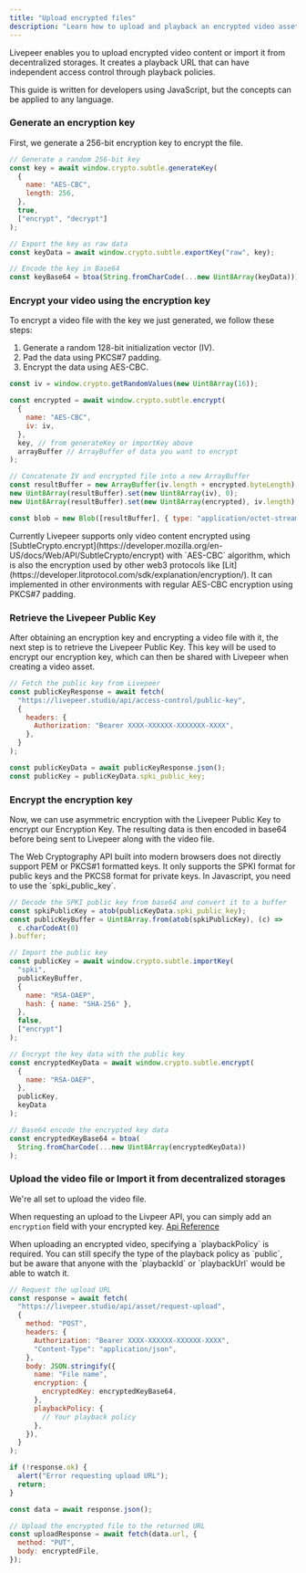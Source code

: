 ```yaml
---
title: "Upload encrypted files"
description: "Learn how to upload and playback an encrypted video asset"
---
```


Livepeer enables you to upload encrypted video content or import it from decentralized storages. It creates a playback URL that can have independent access control through playback policies.

<Info>
  This guide is written for developers using JavaScript, but the concepts can be
  applied to any language.
</Info>

### Generate an encryption key

First, we generate a 256-bit encryption key to encrypt the file.

```js
// Generate a random 256-bit key
const key = await window.crypto.subtle.generateKey(
  {
    name: "AES-CBC",
    length: 256,
  },
  true,
  ["encrypt", "decrypt"]
);

// Export the key as raw data
const keyData = await window.crypto.subtle.exportKey("raw", key);

// Encode the key in Base64
const keyBase64 = btoa(String.fromCharCode(...new Uint8Array(keyData)));
```

### Encrypt your video using the encryption key

To encrypt a video file with the key we just generated, we follow these steps:

1. Generate a random 128-bit initialization vector (IV).
2. Pad the data using PKCS#7 padding.
3. Encrypt the data using AES-CBC.

```js
const iv = window.crypto.getRandomValues(new Uint8Array(16));

const encrypted = await window.crypto.subtle.encrypt(
  {
    name: "AES-CBC",
    iv: iv,
  },
  key, // from generateKey or importKey above
  arrayBuffer // ArrayBuffer of data you want to encrypt
);

// Concatenate IV and encrypted file into a new ArrayBuffer
const resultBuffer = new ArrayBuffer(iv.length + encrypted.byteLength);
new Uint8Array(resultBuffer).set(new Uint8Array(iv), 0);
new Uint8Array(resultBuffer).set(new Uint8Array(encrypted), iv.length);

const blob = new Blob([resultBuffer], { type: "application/octet-stream" });
```

<Info>
  Currently Livepeer supports only video content encrypted using
  [SubtleCrypto.encrypt](https://developer.mozilla.org/en-US/docs/Web/API/SubtleCrypto/encrypt)
  with `AES-CBC` algorithm, which is also the encryption used by other web3
  protocols like
  [Lit](https://developer.litprotocol.com/sdk/explanation/encryption/). It can
  implemented in other environments with regular AES-CBC encryption using PKCS#7
  padding.
</Info>

### Retrieve the Livepeer Public Key

After obtaining an encryption key and encrypting a video file with it, the next step is to retrieve the Livepeer Public Key. This key will be used to encrypt our encryption key, which can then be shared with Livepeer when creating a video asset.

```js
// Fetch the public key from Livepeer
const publicKeyResponse = await fetch(
  "https://livepeer.studio/api/access-control/public-key",
  {
    headers: {
      Authorization: "Bearer XXXX-XXXXXX-XXXXXXX-XXXX",
    },
  }
);

const publicKeyData = await publicKeyResponse.json();
const publicKey = publicKeyData.spki_public_key;
```

### Encrypt the encryption key

Now, we can use asymmetric encryption with the Livepeer Public Key to encrypt our Encryption Key. The resulting data is then encoded in base64 before being sent to Livepeer along with the video file.

<Info>
  The Web Cryptography API built into modern browsers does not directly support
  PEM or PKCS#1 formatted keys. It only supports the SPKI format for public keys
  and the PKCS8 format for private keys. In Javascript, you need to use the
  `spki_public_key`.
</Info>

```js
// Decode the SPKI public key from base64 and convert it to a buffer
const spkiPublicKey = atob(publicKeyData.spki_public_key);
const publicKeyBuffer = Uint8Array.from(atob(spkiPublicKey), (c) =>
  c.charCodeAt(0)
).buffer;

// Import the public key
const publicKey = await window.crypto.subtle.importKey(
  "spki",
  publicKeyBuffer,
  {
    name: "RSA-OAEP",
    hash: { name: "SHA-256" },
  },
  false,
  ["encrypt"]
);

// Encrypt the key data with the public key
const encryptedKeyData = await window.crypto.subtle.encrypt(
  {
    name: "RSA-OAEP",
  },
  publicKey,
  keyData
);

// Base64 encode the encrypted key data
const encryptedKeyBase64 = btoa(
  String.fromCharCode(...new Uint8Array(encryptedKeyData))
);
```

### Upload the video file or Import it from decentralized storages

We're all set to upload the video file.

When requesting an upload to the Livpeer API, you can simply add an `encryption` field with your encrypted key.
[Api Reference](/api-reference/asset/upload-via-url)

<Info>
  When uploading an encrypted video, specifying a `playbackPolicy` is required.
  You can still specify the type of the playback policy as `public`, but be
  aware that anyone with the `playbackId` or `playbackUrl` would be able to
  watch it.
</Info>

```js
// Request the upload URL
const response = await fetch(
  "https://livepeer.studio/api/asset/request-upload",
  {
    method: "POST",
    headers: {
      Authorization: "Bearer XXXX-XXXXXX-XXXXXX-XXXX",
      "Content-Type": "application/json",
    },
    body: JSON.stringify({
      name: "File name",
      encryption: {
        encryptedKey: encryptedKeyBase64,
      },
      playbackPolicy: {
        // Your playback policy
      },
    }),
  }
);

if (!response.ok) {
  alert("Error requesting upload URL");
  return;
}

const data = await response.json();

// Upload the encrypted file to the returned URL
const uploadResponse = await fetch(data.url, {
  method: "PUT",
  body: encryptedFile,
});
```
